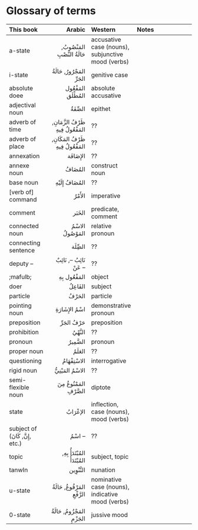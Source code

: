 # Glossary of terms

|This book | Arabic | Western | Notes|
|:----|----:|:----|:------|
|a-state | [المَنْصُوبُ]{.ar}, [حَالَةُ النَّصْبِ]{.ar}| accusative case (nouns), subjunctive mood (verbs) |
|i-state | [المَجْرُورُ]{.ar}, [حَالَةُ الجَرِّ]{.ar}| genitive case ||
|absolute doee |[المَفْعُول المُطْلَق]{.ar} | absolute accusative ||
|adjectival noun |[الصِّفَةُ]{.ar} | epithet |
|adverb of time  |[ظَرْفُ الزَّمَانِ]{.ar}, [المَفْعُولُ فِيهِ]{.ar} | ?? ||
|adverb of place |[ظَرْفُ المَكَانِ]{.ar}, [المَفْعُولُ فِيهِ]{.ar} | ?? ||
|annexation |[الإِضَافَة]{.ar} | ?? ||
|annexe noun |[المُضَافُ]{.ar} | construct noun ||
|base noun |[المُضَافُ إِلَيْهِ]{.ar} | ?? ||
|[verb of] command | [الأَمْرُ]{.ar} | imperative ||
|comment |[الخَبَر]{.ar} | predicate, comment ||
|connected noun |[الاسْمُ المَوْصُولُ]{.ar} | relative pronoun ||
|connecting sentence |[الصِِّلَة]{.ar} | ?? ||
|deputy -- |[نَائِبُ --]{.ar}, [نَائِبٌ عَنْ --]{.ar} | ?? ||
|;mafulb; |[المَفْعُول بِهِ]{.ar} | object ||
|doer |[الفَاعِلُ]{.ar} | subject ||
|particle|[الحَرْفُ]{.ar} | particle ||
|pointing noun|[اسْمُ الإِشَارَةِ]{.ar} | demonstrative pronoun ||
|preposition|[حَرْفُ الجَرِّ]{.ar} | preposition ||
|prohibition|[النَّهْيُ]{.ar} | ?? ||
|pronoun|[الضَّمِيرُ]{.ar} | pronoun ||
|proper noun|[العَلَمُ]{.ar} | ?? ||
|questioning|[الاسْتِفْهَامُ]{.ar} | interrogative ||
|rigid noun|[الاسْمُ المَيْنِيُّ]{.ar} | ?? ||
|semi-flexible noun|[المَمْنُوعُ مِنَ الصَّرْفِ]{.ar} | diptote ||
|state | [الإعْرَابُ]{.ar} | inflection, case (nouns), mood (verbs) |
|subject of ([إِنَّ]{.ar}, [كَانَ]{.ar}, etc.) |[اسْمُ --]{.ar} | ?? ||
|topic |[المُبْتَدَأُ بِهِ]{.ar}, [المُبْتَدَأُ]{.ar} | subject, topic ||
|[tanwIn]{.trn2} |[التَّنْوِين]{.ar} | nunation ||
|u-state | [المَرْفُوعُ]{.ar}, [حَالَةُ الرَّفْعِ]{.ar}| nominative case (nouns), indicative mood (verbs) ||
|0-state | [المَجْزُومُ]{.ar}, [حَالَةُ الجَزْمِ]{.ar}| jussive mood ||
